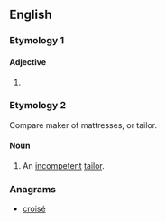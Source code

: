 ==English==

===Etymology 1===

====Adjective====
{{head|en|adjective comparative form}}

# {{en-comparative of|cosy}}

===Etymology 2===
Compare {{cog|fro|coussier}} maker of mattresses, or {{m|fro|couseor}} tailor.

====Noun====
{{en-noun}}

# {{lb|en|obsolete}} An [[incompetent]] [[tailor]].
#: {{rfquotek|Shakespeare}}

{{Webster 1913}}

===Anagrams===
* [[croisé#English|croisé]]